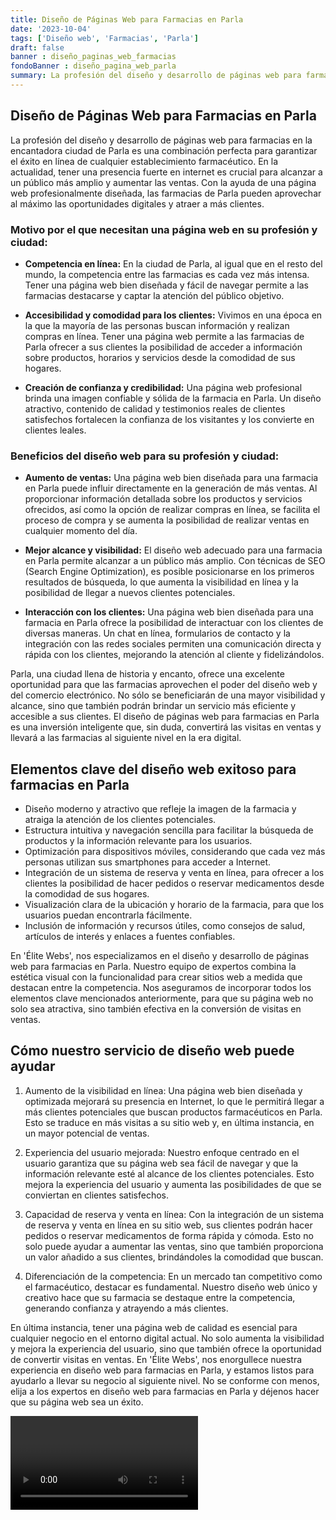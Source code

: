 ```yaml
---
title: Diseño de Páginas Web para Farmacias en Parla
date: '2023-10-04'
tags: ['Diseño web', 'Farmacias', 'Parla']
draft: false
banner : diseño_paginas_web_farmacias
fondoBanner : diseño_pagina_web_parla
summary: La profesión del diseño y desarrollo de páginas web para farmacias en la encantadora ciudad de Parla es una combinación perfecta para garantizar el éxito en línea de cualquier establecimiento farmacéutico. En la actualidad, tener una presencia fuerte en internet es crucial para alcanzar a un público más amplio y aumentar las ventas. Con la ayuda de una página web profesionalmente diseñada, las farmacias de Parla pueden aprovechar al máximo las oportunidades digitales y atraer a más clientes.
---
```


## Diseño de Páginas Web para Farmacias en Parla

La profesión del diseño y desarrollo de páginas web para farmacias en la encantadora ciudad de Parla es una combinación perfecta para garantizar el éxito en línea de cualquier establecimiento farmacéutico. En la actualidad, tener una presencia fuerte en internet es crucial para alcanzar a un público más amplio y aumentar las ventas. Con la ayuda de una página web profesionalmente diseñada, las farmacias de Parla pueden aprovechar al máximo las oportunidades digitales y atraer a más clientes.

### Motivo por el que necesitan una página web en su profesión y ciudad:

- **Competencia en línea:** En la ciudad de Parla, al igual que en el resto del mundo, la competencia entre las farmacias es cada vez más intensa. Tener una página web bien diseñada y fácil de navegar permite a las farmacias destacarse y captar la atención del público objetivo.

- **Accesibilidad y comodidad para los clientes:** Vivimos en una época en la que la mayoría de las personas buscan información y realizan compras en línea. Tener una página web permite a las farmacias de Parla ofrecer a sus clientes la posibilidad de acceder a información sobre productos, horarios y servicios desde la comodidad de sus hogares.

- **Creación de confianza y credibilidad:** Una página web profesional brinda una imagen confiable y sólida de la farmacia en Parla. Un diseño atractivo, contenido de calidad y testimonios reales de clientes satisfechos fortalecen la confianza de los visitantes y los convierte en clientes leales.

### Beneficios del diseño web para su profesión y ciudad:

- **Aumento de ventas:** Una página web bien diseñada para una farmacia en Parla puede influir directamente en la generación de más ventas. Al proporcionar información detallada sobre los productos y servicios ofrecidos, así como la opción de realizar compras en línea, se facilita el proceso de compra y se aumenta la posibilidad de realizar ventas en cualquier momento del día.

- **Mejor alcance y visibilidad:** El diseño web adecuado para una farmacia en Parla permite alcanzar a un público más amplio. Con técnicas de SEO (Search Engine Optimization), es posible posicionarse en los primeros resultados de búsqueda, lo que aumenta la visibilidad en línea y la posibilidad de llegar a nuevos clientes potenciales.

- **Interacción con los clientes:** Una página web bien diseñada para una farmacia en Parla ofrece la posibilidad de interactuar con los clientes de diversas maneras. Un chat en línea, formularios de contacto y la integración con las redes sociales permiten una comunicación directa y rápida con los clientes, mejorando la atención al cliente y fidelizándolos.

Parla, una ciudad llena de historia y encanto, ofrece una excelente oportunidad para que las farmacias aprovechen el poder del diseño web y del comercio electrónico. No sólo se beneficiarán de una mayor visibilidad y alcance, sino que también podrán brindar un servicio más eficiente y accesible a sus clientes. El diseño de páginas web para farmacias en Parla es una inversión inteligente que, sin duda, convertirá las visitas en ventas y llevará a las farmacias al siguiente nivel en la era digital.

<GifSeo />

<Cta />

## Elementos clave del diseño web exitoso para farmacias en Parla

- Diseño moderno y atractivo que refleje la imagen de la farmacia y atraiga la atención de los clientes potenciales.
- Estructura intuitiva y navegación sencilla para facilitar la búsqueda de productos y la información relevante para los usuarios.
- Optimización para dispositivos móviles, considerando que cada vez más personas utilizan sus smartphones para acceder a Internet.
- Integración de un sistema de reserva y venta en línea, para ofrecer a los clientes la posibilidad de hacer pedidos o reservar medicamentos desde la comodidad de sus hogares.
- Visualización clara de la ubicación y horario de la farmacia, para que los usuarios puedan encontrarla fácilmente.
- Inclusión de información y recursos útiles, como consejos de salud, artículos de interés y enlaces a fuentes confiables.

En 'Élite Webs', nos especializamos en el diseño y desarrollo de páginas web para farmacias en Parla. Nuestro equipo de expertos combina la estética visual con la funcionalidad para crear sitios web a medida que destacan entre la competencia. Nos aseguramos de incorporar todos los elementos clave mencionados anteriormente, para que su página web no solo sea atractiva, sino también efectiva en la conversión de visitas en ventas.

## Cómo nuestro servicio de diseño web puede ayudar

1. Aumento de la visibilidad en línea: Una página web bien diseñada y optimizada mejorará su presencia en Internet, lo que le permitirá llegar a más clientes potenciales que buscan productos farmacéuticos en Parla. Esto se traduce en más visitas a su sitio web y, en última instancia, en un mayor potencial de ventas.

2. Experiencia del usuario mejorada: Nuestro enfoque centrado en el usuario garantiza que su página web sea fácil de navegar y que la información relevante esté al alcance de los clientes potenciales. Esto mejora la experiencia del usuario y aumenta las posibilidades de que se conviertan en clientes satisfechos.

3. Capacidad de reserva y venta en línea: Con la integración de un sistema de reserva y venta en línea en su sitio web, sus clientes podrán hacer pedidos o reservar medicamentos de forma rápida y cómoda. Esto no solo puede ayudar a aumentar las ventas, sino que también proporciona un valor añadido a sus clientes, brindándoles la comodidad que buscan.

4. Diferenciación de la competencia: En un mercado tan competitivo como el farmacéutico, destacar es fundamental. Nuestro diseño web único y creativo hace que su farmacia se destaque entre la competencia, generando confianza y atrayendo a más clientes.

En última instancia, tener una página web de calidad es esencial para cualquier negocio en el entorno digital actual. No solo aumenta la visibilidad y mejora la experiencia del usuario, sino que también ofrece la oportunidad de convertir visitas en ventas. En 'Élite Webs', nos enorgullece nuestra experiencia en diseño web para farmacias en Parla, y estamos listos para ayudarlo a llevar su negocio al siguiente nivel. No se conforme con menos, elija a los expertos en diseño web para farmacias en Parla y déjenos hacer que su página web sea un éxito.

<Video />

<CtaBot job='Farmacias' city='Parla'/>

<Gmaps query='Parla+españa+maps' />